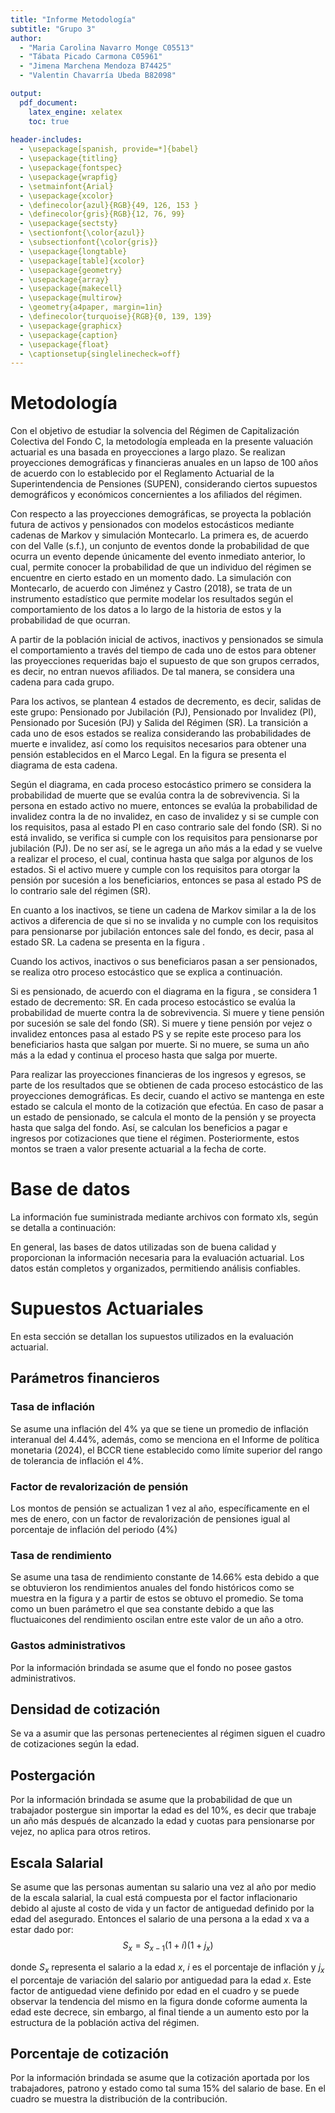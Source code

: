 ```yaml
---
title: "Informe Metodología"
subtitle: "Grupo 3"
author:
  - "Maria Carolina Navarro Monge C05513"
  - "Tábata Picado Carmona C05961"
  - "Jimena Marchena Mendoza B74425"
  - "Valentin Chavarría Ubeda B82098"

output:
  pdf_document:
    latex_engine: xelatex
    toc: true
 
header-includes:
  - \usepackage[spanish, provide=*]{babel}
  - \usepackage{titling}
  - \usepackage{fontspec}
  - \usepackage{wrapfig}
  - \setmainfont{Arial}
  - \usepackage{xcolor}
  - \definecolor{azul}{RGB}{49, 126, 153 }
  - \definecolor{gris}{RGB}{12, 76, 99}
  - \usepackage{sectsty}
  - \sectionfont{\color{azul}}
  - \subsectionfont{\color{gris}}
  - \usepackage{longtable}
  - \usepackage[table]{xcolor}
  - \usepackage{geometry}
  - \usepackage{array} 
  - \usepackage{makecell} 
  - \usepackage{multirow}
  - \geometry{a4paper, margin=1in}
  - \definecolor{turquoise}{RGB}{0, 139, 139}
  - \usepackage{graphicx} 
  - \usepackage{caption}
  - \usepackage{float}
  - \captionsetup{singlelinecheck=off}
---
```


# Metodología
Con el objetivo de estudiar la solvencia del Régimen de Capitalización Colectiva
del Fondo C, la metodología empleada en la presente valuación actuarial es una
basada en proyecciones a largo plazo. Se realizan proyecciones demográficas y
financieras anuales en un lapso de 100 años de acuerdo con lo establecido por el
Reglamento Actuarial de la Superintendencia de Pensiones (SUPEN), considerando
ciertos supuestos demográficos y económicos concernientes a los afiliados del régimen.

Con respecto a las proyecciones demográficas, se proyecta la población futura de
activos y pensionados con modelos estocásticos mediante cadenas de Markov y
simulación Montecarlo. La primera es, de acuerdo con del Valle (s.f.), un
conjunto de eventos donde la probabilidad de que ocurra un evento depende
únicamente del evento inmediato anterior, lo cual, permite conocer la probabilidad
de que un individuo del régimen se encuentre en cierto estado en un momento dado.
La simulación con Montecarlo, de acuerdo con Jiménez y Castro (2018), se trata de
un instrumento estadístico que permite modelar los resultados según el comportamiento
de los datos a lo largo de la historia de estos y la probabilidad de que ocurran.

A partir de la población inicial de activos, inactivos y pensionados se simula el
comportamiento a través del tiempo de cada uno de estos para obtener las proyecciones
requeridas bajo el supuesto de que son grupos cerrados, es decir, no entran nuevos
afiliados. De tal manera, se considera una cadena para cada grupo.

Para los activos, se plantean 4 estados de decremento, es decir, salidas de este
grupo: Pensionado por Jubilación (PJ), Pensionado por Invalidez (PI), Pensionado
por Sucesión (PJ) y Salida del Régimen (SR). La transición a cada uno de esos
estados se realiza considerando las probabilidades de muerte e invalidez, así
como los requisitos necesarios para obtener una pensión establecidos en el Marco Legal.
En la figura \ref{fig:cadena1} se presenta el diagrama de esta cadena.

\begin{figure}[H]
\centering
\caption{Cadena de Markov Activos}
\includegraphics[width=\textwidth]{cadena1.jpg}
\label{fig:cadena1}
\caption*{Fuente: Elaboración propia}
\end{figure}

Según el diagrama, en cada proceso estocástico primero se considera la probabilidad
de muerte que se evalúa contra la de sobrevivencia. Si la persona en estado activo no
muere, entonces se evalúa la probabilidad de invalidez contra la de no invalidez,
en caso de invalidez y si se cumple con los requisitos, pasa al estado PI en caso
contrario sale del fondo (SR). Si no está invalido, se verifica si cumple con los
requisitos para pensionarse por jubilación (PJ). De no ser así, se le agrega un 
año más a la edad y se vuelve a realizar el proceso, el cual, continua hasta que
salga por algunos de los estados. Si el activo muere y cumple con los requisitos
para otorgar la pensión por sucesión a los beneficiarios, entonces se pasa al estado
PS de lo contrario sale del régimen (SR). 

En cuanto a los inactivos, se tiene un cadena de Markov similar a la de los activos
a diferencia de que si no se invalida y no cumple con los requisitos para pensionarse
por jubilación entonces sale del fondo, es decir, pasa al estado SR. La cadena se
presenta en la figura \ref{fig:cadena2} . 

\begin{figure}[H]
\centering
\caption{Cadena de Markov Inactivos}
\includegraphics[width=\textwidth]{cadena2.jpg}
\label{fig:cadena2}
\caption*{Fuente: Elaboración propia}
\end{figure}

Cuando los activos, inactivos o sus beneficiaros pasan a ser pensionados, se 
realiza otro proceso estocástico que se explica a continuación. 

Si es pensionado, de acuerdo con el diagrama en la figura \ref{fig:cadena3}, se 
considera 1 estado de decremento: SR. En cada proceso estocástico se evalúa la 
probabilidad de muerte contra la de sobrevivencia. Si muere y tiene pensión por 
sucesión se sale del fondo (SR). Si muere y tiene pensión por vejez o invalidez 
entonces pasa al estado PS y se repite este proceso para los beneficiarios hasta
que salgan por muerte. Si no muere, se suma un año más a la edad y continua el 
proceso hasta que salga por muerte.

\begin{figure}[H]
\centering
\caption{Cadena de Markov Pensionados}
\includegraphics[width=0.5\textwidth]{cadena3.jpg}
\label{fig:cadena3}
\caption*{Fuente: Elaboración propia}
\end{figure}

Para realizar las proyecciones financieras de los ingresos y egresos, se parte de
los resultados que se obtienen de cada proceso estocástico de las proyecciones
demográficas. Es decir, cuando el activo se mantenga en este estado se calcula el
monto de la cotización que efectúa. En caso de pasar a un estado de pensionado,
se calcula el monto de la pensión y se proyecta hasta que salga del fondo. Así,
se calculan los beneficios a pagar e ingresos por cotizaciones que tiene el régimen.
Posteriormente, estos montos se traen a valor presente actuarial a la fecha de corte.

# Base de datos

La información fue suministrada mediante archivos con formato xls, según se detalla a continuación:

\begin{itemize}
    \item \textbf{Base de datos de los pensionados:} Pensionados al 31 de diciembre de 2023. Incluye ID del pensionado, fecha  de nacimiento, sexo, tipo de pensión, parentesco para pensión por sucesión, fecha de vigencia de la pensión y monto de la pensión mensual actual. 
    \item \textbf{Base de datos de los activos:} Activos al 31 de diciembre de 2023. Incluye ID del activo, fecha de nacimiento, sexo, monto y fecha de cotización desde el 1 de enero de 1994.
    \item \textbf{Base de datos de informacion financiera:} Situación financiera del régimen al 31 de diciembre de 2023. Incluye periodo (mensual desde diciembre 2013), montos del activo, plusvalía o minusvalía, monto de ingresos por cotizaciones netas, y monto de salidas por pago de pensiones.
    \item \textbf{Estado financiero:} Anual, 2023. Provee una visión de la situación financiera actual y provee el monto de las reservas. 

\end{itemize}

En general, las bases de datos utilizadas son de buena calidad y proporcionan la información necesaria para la evaluación actuarial. Los datos están completos y organizados, permitiendo análisis confiables.

# Supuestos Actuariales

En esta sección se detallan los supuestos utilizados en la evaluación actuarial.

## Parámetros financieros

### Tasa de inflación

Se asume una inflación del 4% ya que se tiene un promedio de inflación interanual del 4.44%, además, como se menciona en el Informe de política monetaria (2024), el BCCR tiene establecido como límite superior del rango de tolerancia de inflación el 4%.

### Factor de revalorización de pensión

Los montos de pensión se actualizan 1 vez al año, específicamente en el mes de enero, con un factor de revalorización de pensiones igual al porcentaje de inflación del periodo (4\%)

### Tasa de rendimiento

Se asume una tasa de rendimiento constante de 14.66% esta debido a que se obtuvieron los rendimientos anuales del fondo históricos como se muestra en la figura \ref{fig:rendimientos} y a partir de estos se obtuvo el promedio. Se toma como un buen parámetro el que sea constante debido a que las fluctuaicones del rendimiento oscilan entre este valor de un año a otro. 

\begin{figure}[H]
\centering
\caption{Rendimientos anuales del Fondo}
\includegraphics[width=\textwidth]{Rendimientos.png}
\label{fig:rendimientos}
\caption*{Fuente: Elaboración propia a partir de datos del Fondo C.}
\end{figure}

### Gastos administrativos

Por la información brindada se asume que el fondo no posee gastos administrativos.

## Densidad de cotización

Se va a asumir que las personas pertenecientes al régimen siguen el cuadro \ref{tab:cotizaciones} de cotizaciones según la edad. 

\begin{longtable}{|c|c|c|c|}
    \caption{Cantidad de cotizaciones por edad} \label{tab:cotizaciones} \\
    \hline
  \rowcolor{turquoise}
  \textbf{Edad} & \textbf{Cotizaciones} & \textbf{Edad} & \textbf{Cotizaciones} \\
  \hline
  \endfirsthead

  \hline
  \rowcolor{turquoise}
  \textbf{Edad (x)} & \textbf{Variación $(j_x)$} & \textbf{Edad (x)} & \textbf{Variación $(j_x)$} \\
  \hline
  \endhead

  \hline \multicolumn{4}{|r|}{{Continúa en la próxima página}} \\ \hline
  \endfoot

  \endlastfoot

  % Aquí se incluyen las filas de datos
  19 & 3 & 49 & 10 \\

  20 & 5 & 50 & 10 \\

  21 & 6 & 51 & 10 \\

  22 & 7 & 52 & 10 \\

  23 & 7 & 53 & 10 \\

  24 & 8 & 54 & 10 \\

  25 & 8 & 55 & 10 \\

  26 & 9 & 56 & 10 \\

  27 & 9 & 57 & 10 \\

  28 & 9 & 58 & 10 \\

  29 & 10 & 59 & 10 \\

  30 & 10 & 60 & 10 \\

  31 & 10 & 61 & 10 \\

  32 & 10 & 62 & 11 \\

  33 & 10 & 63 & 10 \\

  34 & 10 & 64 & 10 \\

  35 & 10 & 65 & 11 \\

  36 & 10 & 66 & 10 \\

  37 & 10 & 67 & 10 \\

  38 & 10 & 68 & 11 \\

  39 & 10 & 69 & 10 \\

  40 & 10 & 70 & 11 \\

  41 & 10 & 71 & 10 \\

  42 & 10 & 72 & 11 \\

  43 & 10 & 73 & 10 \\

  44 & 10 & 74 & 11 \\

  45 & 10 & 75 & 10 \\

  46 & 10 & 76 & 10 \\

  47 & 10 & 77 & 11 \\

  48 & 11 & 78 & 10 \\
  \hline
  
    \caption*{Fuente: Elaboración propia a partir de datos del Fondo C.} 
\end{longtable}

## Postergación

Por la información brindada se asume que la probabilidad de que un trabajador postergue sin importar la edad es del 10\%, es decir que trabaje un año más después de alcanzado la edad y cuotas para pensionarse por vejez, no aplica para otros retiros.

## Escala Salarial

Se asume que las personas aumentan su salario una vez al año por medio de la escala salarial, la cual está compuesta por el factor inflacionario debido al ajuste al costo de vida y un factor de antiguedad definido por la edad del asegurado. Entonces el salario de una persona a la edad x va a estar dado por: 
$$S_x = S_{x-1}(1+i)(1+j_x)$$

donde $S_x$ representa el salario a la edad $x$, $i$ es el porcentaje de inflación y $j_x$ el porcentaje de variación del salario por antiguedad para la edad $x$. Este factor de antiguedad viene definido por edad en el cuadro \ref{tab:salario} y se puede observar la tendencia del mismo en la figura \ref{fig:salario} donde coforme aumenta la edad este decrece, sin embargo, al final tiende a un aumento esto por la estructura de la población activa del régimen.

\begin{longtable}{|c|c|c|c|}
    \caption{Factor de antiguedad por edad} \label{tab:salario} \\
    \hline
  \rowcolor{turquoise}
  \textbf{Edad (x)} & \textbf{Variación $(j_x)$} & \textbf{Edad (x)} & \textbf{Variación $(j_x)$} \\
  \hline
  \endfirsthead

  \hline
  \rowcolor{turquoise}
  \textbf{Edad (x)} & \textbf{Variación $(j_x)$} & \textbf{Edad (x)} & \textbf{Variación $(j_x)$} \\
  \hline
  \endhead

  \hline \multicolumn{4}{|r|}{{Continúa en la próxima página}} \\ \hline
  \endfoot

  \endlastfoot

  19 & 0 & 49 & 0.0119 \\

  20 & 0.0107 & 50 & -0.0069 \\

  21 & 0.2361 & 51 & -0.0027 \\

  22 & 0.1706 & 52 & -0.0111 \\

  23 & 0.1916 & 53 & -0.0186 \\

  24 & 0.1867 & 54 & 0.0066 \\

  25 & 0.1871 & 55 & -0.0042 \\

  26 & 0.1580 & 56 & -0.0139 \\

  27 & 0.1363 & 57 & -0.0020 \\

  28 & 0.1246 & 58 & -0.0168 \\

  29 & 0.1001 & 59 & -0.0097 \\

  30 & 0.0828 & 60 & -0.0210 \\

  31 & 0.0810 & 61 & 0.0316 \\

  32 & 0.0652 & 62 & -0.0289 \\

  33 & 0.0616 & 63 & -0.0702 \\

  34 & 0.0488 & 64 & 0.0260 \\

  35 & 0.0488 & 65 & -0.0587 \\

  36 & 0.0427 & 66 & 0.0664 \\

  37 & 0.0293 & 67 & -0.0700 \\

  38 & 0.0349 & 68 & 0.1230 \\

  39 & 0.0187 & 69 & 0.01363 \\

  40 & 0.0234 & 70 & 0.2840 \\

  41 & 0.0209 & 71 & 0.2174 \\

  42 & 0.0199 & 72 & -0.0889 \\

  43 & -0.0025 & 73 & 0.2306 \\

  44 & -0.0021 & 74 & 0.8912 \\

  45 & 0.0135 & 75 & 0.1452 \\

  46 & 0.0033 & 76 & -0.2793 \\

  47 & -0.0020 & 77 & 0.1238 \\

  48 & 0.0070 & 78 & 0.0677 \\
  \hline
  
    \caption*{Fuente: Elaboración propia a partir de datos del Fondo C.} 
\end{longtable}

\begin{figure}[H]
\centering
\caption{Variación del salario por edad}
\includegraphics[width=\textwidth]{Salario.png}
\label{fig:salario}
\caption*{Fuente: Elaboración propia a partir de datos del Fondo C.}
\end{figure}

## Porcentaje de cotización

Por la información brindada se asume que la cotización aportada por los trabajadores, patrono y estado como tal suma 15\% del salario de base. En el cuadro \ref{tab:contribuciones} se muestra la distribución de la contribución. 

\begin{table}[h]
    \centering
    \caption{Distribución de la contribución}
    \label{tab:contribuciones}
    \vspace{0.25cm}
    \begin{tabular}{|c|c|c|c|}
        \hline
        \rowcolor{turquoise}
        \multicolumn{4}{|c|}{\textbf{Aporte}} \\
        \hline
        \rowcolor{turquoise}
        \textbf{Trabajador} & \textbf{Patrono} & \textbf{Estado} & \textbf{Total} \\
        \hline
        6\% & 7\% & 2\% & 15\% \\
        \hline
    \end{tabular}\\
    \noindent\footnotesize{Fuente: Elaboración propia a partir de datos del Fondo C.}
\end{table}
